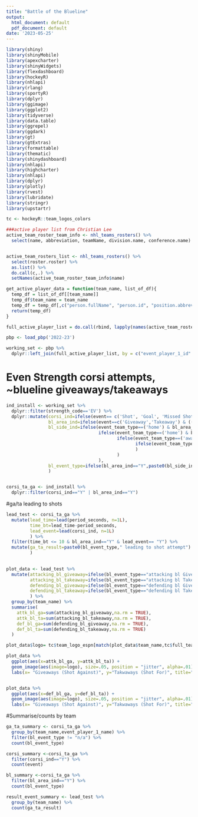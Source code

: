 ---
title: "Battle of the Blueline"
output:
  html_document: default
  pdf_document: default
date: '2023-05-25'
---

```{r libraries, include=FALSE}
library(shiny)
library(shinyMobile)
library(apexcharter)
library(shinyWidgets)
library(flexdashboard)
library(hockeyR)
library(nhlapi)
library(rlang)
library(sportyR)
library(dplyr)
library(ggimage)
library(ggplot2)
library(tidyverse)
library(data.table)
library(ggrepel)
library(ggdark)
library(gt)
library(gtExtras)
library(formattable)
library(thematic)
library(shinydashboard)
library(nhlapi)
library(highcharter)
library(nhlapi)
library(dplyr)
library(plotly)
library(rvest)
library(lubridate)
library(stringr)
library(upstartr)
```



```{r fetch active roster and pbp}

tc <- hockeyR::team_logos_colors

###active player list from Christian Lee
active_team_roster_team_info <- nhl_teams_rosters() %>%
  select(name, abbreviation, teamName, division.name, conference.name)


active_team_rosters_list <- nhl_teams_rosters() %>%
  select(roster.roster) %>%
  as.list() %>%
  do.call(c,.) %>%
  setNames(active_team_roster_team_info$name)

get_active_player_data = function(team_name, list_of_df){
  temp_df = list_of_df[[team_name]]
  temp_df$team_name = team_name
  temp_df = temp_df[,c("person.fullName", "person.id", "position.abbreviation", "position.type", "team_name")]
  return(temp_df)
}

full_active_player_list = do.call(rbind, lapply(names(active_team_rosters_list), get_active_player_data, list_of_df=active_team_rosters_list))

pbp <- load_pbp('2022-23')


```


```{r join roster,position,pbp}
working_set <- pbp %>% 
  dplyr::left_join(full_active_player_list, by = c("event_player_1_id" = "person.id"), keep=TRUE)

```


# Even Strength corsi attempts, ~blueline giveaways/takeaways
```{r shot and goal tables}

ind_install <- working_set %>%
  dplyr::filter(strength_code=='EV') %>% 
  dplyr::mutate(corsi_ind=ifelse(event== c('Shot', 'Goal', 'Missed Shot', 'Blocked Shot'),"Y","N"),
                bl_area_ind=ifelse(event==c('Giveaway','Takeaway') & ((x_fixed >= 19 & x_fixed <= 31) | (x_fixed >= -31 & x_fixed <= -19)),"Y","N"),
                bl_side_ind=ifelse(event_team_type==('home') & bl_area_ind=="Y" & x_fixed>0,"attacking",
                                   ifelse(event_team_type==('home') & bl_area_ind=="Y" & x_fixed<0,"defending",
                                          ifelse(event_team_type==('away') & bl_area_ind=="Y" & x_fixed<0,"attacking",
                                                 ifelse(event_team_type==('away') & bl_area_ind=="Y" & x_fixed>0,"defending","n/a")
                                                 )
                                          )
                                   ),
                bl_event_type=ifelse(bl_area_ind=="Y",paste0(bl_side_ind," bl ",event),"n/a")
                )


corsi_ta_ga <- ind_install %>% 
  dplyr::filter(corsi_ind=="Y" | bl_area_ind=="Y")


```



#ga/ta leading to shots
```{r lead fucntion}
lead_test <- corsi_ta_ga %>% 
  mutate(lead_time=lead(period_seconds, n=1L),
         time_bt=lead_time-period_seconds,
         lead_event=lead(corsi_ind, n=1L)
         ) %>% 
  filter(time_bt <= 10 & bl_area_ind=="Y" & lead_event== "Y") %>%
  mutate(ga_ta_result=paste0(bl_event_type," leading to shot attempt")
         )
         


```


```{r plot data}

plot_data <- lead_test %>% 
  mutate(attacking_bl_giveaway=ifelse(bl_event_type=="attacking bl Giveaway",1,0),
         attacking_bl_takeaway=ifelse(bl_event_type=="attacking bl Takeaway",1,0),
         defending_bl_giveaway=ifelse(bl_event_type=="defending bl Giveaway",1,0),
         defending_bl_takeaway=ifelse(bl_event_type=="defending bl Takeaway",1,0)
         ) %>% 
  group_by(team_name) %>% 
  summarise(
    attk_bl_ga=sum(attacking_bl_giveaway,na.rm = TRUE),
    attk_bl_ta=sum(attacking_bl_takeaway,na.rm = TRUE),
    def_bl_ga=sum(defending_bl_giveaway,na.rm = TRUE),
    def_bl_ta=sum(defending_bl_takeaway,na.rm = TRUE)
  )

plot_data$logo= tc$team_logo_espn[match(plot_data$team_name,tc$full_team_name)]

```


```{r plot}
plot_data %>%
  ggplot(aes(x=attk_bl_ga, y=attk_bl_ta)) + 
  geom_image(aes(image=logo), size=.05, position = "jitter", alpha=.01)+
  labs(x= "Giveaways (Shot Against)", y="Takwaways (Shot For)", title="Attacking Blueline Events leading to Shot Attempt", subtitle="Giveaway/Takeaway occuring within 6 ft of the Blueline", caption="data scraped from HockeyR package \n NHL definition of giveaway/takeaway")


plot_data %>%
  ggplot(aes(x=def_bl_ga, y=def_bl_ta)) + 
  geom_image(aes(image=logo), size=.05, position = "jitter", alpha=.01)+
  labs(x= "Giveaways (Shot Against)", y="Takwaways (Shot For)", title="Defending Blueline Events leading to Shot Attempt", subtitle="Giveaway/Takeaway occuring within 6 ft of the Blueline", caption="data scraped from HockeyR package \n NHL definition of giveaway/takeaway")

```




#Summarise/counts by team
```{r summary table}
ga_ta_summary <- corsi_ta_ga %>%
  group_by(team_name,event_player_1_name) %>% 
  filter(bl_event_type != "n/a") %>% 
  count(bl_event_type)

corsi_summary <-corsi_ta_ga %>% 
  filter(corsi_ind=="Y") %>% 
  count(event)

bl_summary <-corsi_ta_ga %>% 
  filter(bl_area_ind=="Y") %>% 
  count(bl_event_type)

result_event_summary <- lead_test %>%
  group_by(team_name) %>% 
  count(ga_ta_result)
  
```



